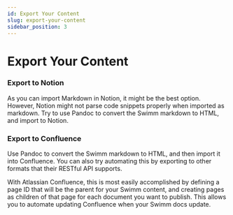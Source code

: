```yaml
---
id: Export Your Content
slug: export-your-content
sidebar_position: 3
---
```


# Export Your Content

### Export to Notion

As you can import Markdown in Notion, it might be the best option. However, Notion might not parse code snippets properly when imported as markdown. Try to use Pandoc to convert the Swimm markdown to HTML, and <Link href="https://www.notion.so/18c37b470e8941789548b68049af750b">import to Notion.</Link> 

### Export to Confluence 

Use Pandoc to convert the Swimm markdown to HTML, and then <Link href="https://community.atlassian.com/t5/Confluence-questions/Import-HTML-files-into-confluence/qaq-p/804375">import
it into Confluence</Link>. You can also try automating this by exporting to other formats that their RESTful API supports.

With Atlassian Confluence, this is most easily accomplished by defining a page ID that will be the parent for your Swimm content, and creating pages as children of that page for each document you want to publish. This allows you to automate updating Confluence when your Swimm docs update.